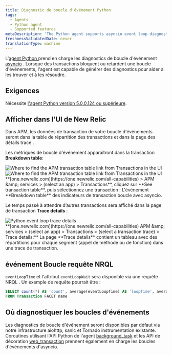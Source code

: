 ```yaml
---
title: Diagnostic de boucle d'événement Python
tags:
  - Agents
  - Python agent
  - Supported features
metaDescription: 'The Python agent supports asyncio event loop diagnostics, giving you insight into transactions delaying or blocking the completion of event loops.'
freshnessValidatedDate: never
translationType: machine
---
```


L&apos;[agent Python ](/docs/agents/python-agent/getting-started/introduction-new-relic-python)prend en charge les diagnostics de boucle d&apos;événement [asyncio](https://docs.python.org/3/library/asyncio.html) . Lorsque des transactions bloquent ou retardent une boucle d&apos;événements, l&apos;agent est capable de générer des diagnostics pour aider à les trouver et à les résoudre.

## Exigences

Nécessite [l&apos;agent Python version 5.0.0.124 ou supérieure](/docs/release-notes/agent-release-notes/python-release-notes).

## Afficher dans l&apos;UI de New Relic

Dans APM, les données de transaction de votre boucle d&apos;événements seront dans la table de répartition des transactions et dans la page des détails trace .

Les métriques de boucle d&apos;événement apparaîtront dans la transaction <DNT>**Breakdown table**</DNT>:

<img title="Find APM transaction table" alt="Where to find the APM transaction table link from Transactions in the UI" src="/images/apm_screenshot-full_find-apm-transaction-table.webp" />

<img title="Find APM transaction table" alt="Where to find the APM transaction table link from Transactions in the UI" src="/images/apm_screenshot-crop_transaction-table-breakdown.webp" />

<figcaption>
  <DNT>**[one.newrelic.com](https://one.newrelic.com/all-capabilities) &gt; APM &amp;amp; services &gt; (select an app) &gt; Transactions**</DNT>, cliquez sur <DNT>**See transaction table**</DNT>, puis sélectionnez une transaction : L&apos;événement <DNT>**Breakdown table**</DNT> des indicateurs de transaction boucle avec asyncio.
</figcaption>

Le temps passé à attendre d’autres transactions sera affiché dans la page de transaction <DNT>**Trace details**</DNT> :

<img title="python-event-loop-trace-details.png" alt="Python event loop trace details" src="/images/apm_screenshot-crop_transaction-breakdown-page.webp" />

<figcaption>
  <DNT>**[one.newrelic.com](https://one.newrelic.com/all-capabilities) APM &amp;amp; services &gt; (select an app) &gt; Transactions &gt; (select a transaction trace) &gt; Trace details:**</DNT> La page <DNT>**Trace details**</DNT> contient un tableau avec des répartitions pour chaque segment (appel de méthode ou de fonction) dans une trace de transaction.
</figcaption>

## événement Boucle requête NRQL

`eventLoopTime` et l&apos;attribut `eventLoopWait` sera disponible via une requête NRQL . Un exemple de requête pourrait être :

```sql
SELECT count(*) AS 'count', average(eventLoopTime) AS 'loopTime', average(eventLoopWait) AS 'loopWait' 
FROM Transaction FACET name
```

## Où diagnostiquer les boucles d&apos;événements

Les diagnostics de boucle d&apos;événement seront disponibles par défaut via notre infrastructure aiohttp, sanic et Tornado instrumentation existante. Coroutines utilisant l&apos;API Python de l&apos;agent [background\_task](/docs/agents/python-agent/python-agent-api/background_task) et les API de décoration [web\_transaction](/docs/agents/python-agent/python-agent-api/webtransaction) prennent également en charge les boucles d&apos;événements d&apos;asyncio.